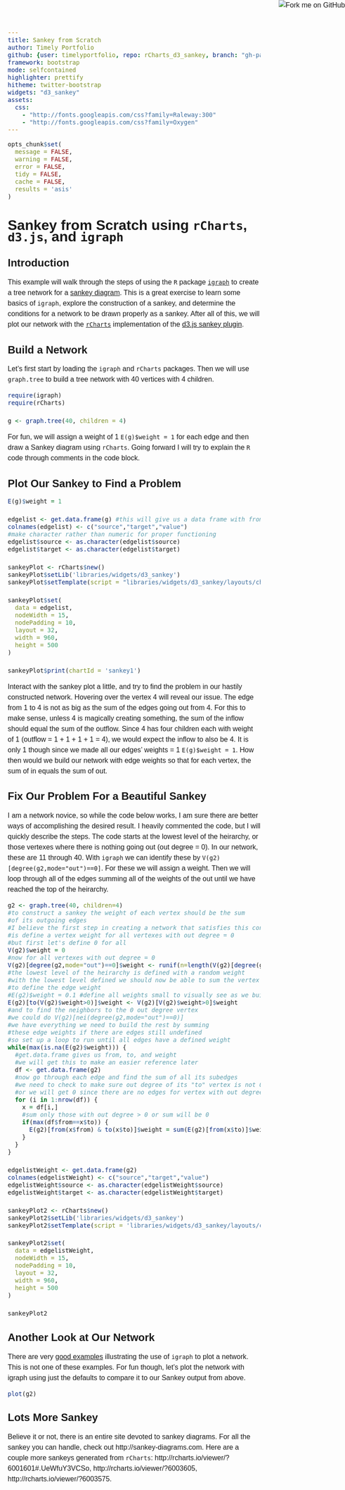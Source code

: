 ```yaml
---
title: Sankey from Scratch
author: Timely Portfolio
github: {user: timelyportfolio, repo: rCharts_d3_sankey, branch: "gh-pages"}
framework: bootstrap
mode: selfcontained
highlighter: prettify
hitheme: twitter-bootstrap
widgets: "d3_sankey"
assets:
  css:
    - "http://fonts.googleapis.com/css?family=Raleway:300"
    - "http://fonts.googleapis.com/css?family=Oxygen"
---
```


<style>
.container { width: 1000px; }

body{
  font-family: 'Oxygen', sans-serif;
  font-size: 16px;
  line-height: 24px;
}

h1,h2,h3,h4 {
  font-family: 'Raleway', sans-serif;
}

h3 {
  background-color: #D4DAEC;
  text-indent: 100px; 
}

h4 {
  text-indent: 100px;
}
</style>

<a href="https://github.com/timelyportfolio/rCharts_d3_sankey"><img style="position: absolute; top: 0; right: 0; border: 0;" src="https://s3.amazonaws.com/github/ribbons/forkme_right_darkblue_121621.png" alt="Fork me on GitHub"></a>

```r
opts_chunk$set(
  message = FALSE,
  warning = FALSE,
  error = FALSE,
  tidy = FALSE,
  cache = FALSE,
  results = 'asis'
)
```
# Sankey from Scratch using `rCharts`, `d3.js`, and `igraph`

## Introduction

This example will walk through the steps of using the `R` package [`igraph`](http://igraph.sourceforge.net/) to create a tree network for a [sankey diagram](http://econ.st/JwNX8s).  This is a great exercise to learn some basics of `igraph`, explore the construction of a sankey, and determine the conditions for a network to be drawn properly as a sankey. After all of this, we will plot our network with the [`rCharts`](http://rcharts.io/site) implementation of the [d3.js sankey plugin](https://github.com/d3/d3-plugins/blob/master/sankey/sankey.js).


## Build a Network
Let's first start by loading the `igraph` and `rCharts` packages.  Then we will use `graph.tree` to build a tree network with 40 vertices with 4 children.
```r
require(igraph)
require(rCharts)

g <- graph.tree(40, children = 4)
```
For fun, we will assign a weight of 1 `E(g)$weight = 1` for each edge and then draw a Sankey diagram using `rCharts`.  Going forward I will try to explain the `R` code through comments in the code block.

## Plot Our Sankey to Find a Problem
```r
E(g)$weight = 1

edgelist <- get.data.frame(g) #this will give us a data frame with from,to,weight
colnames(edgelist) <- c("source","target","value")
#make character rather than numeric for proper functioning
edgelist$source <- as.character(edgelist$source)
edgelist$target <- as.character(edgelist$target)

sankeyPlot <- rCharts$new()
sankeyPlot$setLib('libraries/widgets/d3_sankey')
sankeyPlot$setTemplate(script = "libraries/widgets/d3_sankey/layouts/chart.html")

sankeyPlot$set(
  data = edgelist,
  nodeWidth = 15,
  nodePadding = 10,
  layout = 32,
  width = 960,
  height = 500
)

sankeyPlot$print(chartId = 'sankey1')
```

Interact with the sankey plot a little, and try to find the problem in our hastily constructed network.  Hovering over the vertex 4 will reveal our issue.  The edge from 1 to 4 is not as big as the sum of the edges going out from 4.  For this to make sense, unless 4 is magically creating something, the sum of the inflow should equal the sum of the outflow.  Since 4 has four children each with weight of 1 (outflow = 1 + 1 + 1 + 1 = 4), we would expect the inflow to also be 4.  It is only 1 though since we made all our edges' weights = 1 `E(g)$weight = 1`.  How then would we build our network with edge weights so that for each vertex, the sum of in equals the sum of out.


## Fix Our Problem For a Beautiful Sankey
I am a network novice, so while the code below works, I am sure there are better ways of accomplishing the desired result.  I heavily commented the code, but I will quickly describe the steps.  The code starts at the lowest level of the heirarchy, or those vertexes where there is nothing going out (out degree = 0).  In our network, these are 11 through 40.  With `igraph` we can identify these by `V(g2)[degree(g2,mode="out")==0]`.  For these we will assign a weight.  Then we will loop through all of the edges summing all of the weights of the out until we have reached the top of the heirarchy.

```r
g2 <- graph.tree(40, children=4)
#to construct a sankey the weight of each vertex should be the sum
#of its outgoing edges
#I believe the first step in creating a network that satisfies this condition
#is define a vertex weight for all vertexes with out degree = 0
#but first let's define 0 for all
V(g2)$weight = 0
#now for all vertexes with out degree = 0
V(g2)[degree(g2,mode="out")==0]$weight <- runif(n=length(V(g2)[degree(g2,mode="out")==0]),min=0,max=100)
#the lowest level of the heirarchy is defined with a random weight
#with the lowest level defined we should now be able to sum the vertex weights
#to define the edge weight
#E(g2)$weight = 0.1 #define all weights small to visually see as we build sankey
E(g2)[to(V(g2)$weight>0)]$weight <- V(g2)[V(g2)$weight>0]$weight
#and to find the neighbors to the 0 out degree vertex
#we could do V(g2)[nei(degree(g2,mode="out")==0)]
#we have everything we need to build the rest by summing
#these edge weights if there are edges still undefined
#so set up a loop to run until all edges have a defined weight
while(max(is.na(E(g2)$weight))) {
  #get.data.frame gives us from, to, and weight
  #we will get this to make an easier reference later
  df <- get.data.frame(g2)
  #now go through each edge and find the sum of all its subedges
  #we need to check to make sure out degree of its "to" vertex is not 0
  #or we will get 0 since there are no edges for vertex with out degree 0
  for (i in 1:nrow(df)) {
    x = df[i,]
    #sum only those with out degree > 0 or sum will be 0
    if(max(df$from==x$to)) {
      E(g2)[from(x$from) & to(x$to)]$weight = sum(E(g2)[from(x$to)]$weight)
    }
  }
}

edgelistWeight <- get.data.frame(g2)
colnames(edgelistWeight) <- c("source","target","value")
edgelistWeight$source <- as.character(edgelistWeight$source)
edgelistWeight$target <- as.character(edgelistWeight$target)

sankeyPlot2 <- rCharts$new()
sankeyPlot2$setLib('libraries/widgets/d3_sankey')
sankeyPlot2$setTemplate(script = 'libraries/widgets/d3_sankey/layouts/chart.html')

sankeyPlot2$set(
  data = edgelistWeight,
  nodeWidth = 15,
  nodePadding = 10,
  layout = 32,
  width = 960,
  height = 500
)

sankeyPlot2
```

## Another Look at Our Network
There are very [good examples](http://rulesofreason.wordpress.com/tag/plot-igraph/) illustrating the use of `igraph` to plot a network.  This is not one of these examples.  For fun though, let's plot the network with igraph using just the defaults to compare it to our Sankey output from above.

```r
plot(g2)
```

## Lots More Sankey
Believe it or not, there is an entire site devoted to sankey diagrams.  For all the sankey you can handle, check out http://sankey-diagrams.com.  Here are a couple more sankeys generated from `rCharts`:  http://rcharts.io/viewer/?6001601#.UeWfuY3VCSo, http://rcharts.io/viewer/?6003605, http://rcharts.io/viewer/?6003575.